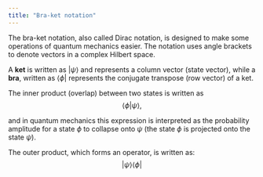 ```yaml
---
title: "Bra-ket notation"
---
```


The bra-ket notation, also called Dirac notation, is designed to make some operations of quantum mechanics easier. The notation uses angle brackets to denote vectors in a complex Hilbert space.

A **ket** is written as $|\psi\rangle$ and represents a column vector (state vector), while a **bra**, written as $\langle\phi|$ represents the conjugate transpose (row vector) of a ket.

The inner product (overlap) between two states is written as
$$
\langle\phi|\psi\rangle,
$$

and in quantum mechanics this expression is interpreted as the probability amplitude for a state $\phi$ to collapse onto $\psi$ (the state $\phi$ is projected onto the state $\psi$).

The outer product, which forms an operator, is written as:
$$
|\psi\rangle\langle\phi|
$$